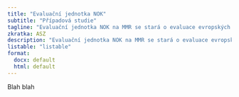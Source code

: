 ```yaml
---
title: "Evaluační jednotka NOK"
subtitle: "Případová studie"
tagline: "Evaluační jednotka NOK na MMR se stará o evaluace evropských fondů."
zkratka: ASZ
description: "Evaluační jednotka NOK na MMR se stará o evaluace evropských fondů."
listable: "listable"
format: 
  docx: default
  html: default
---
```


Blah blah

